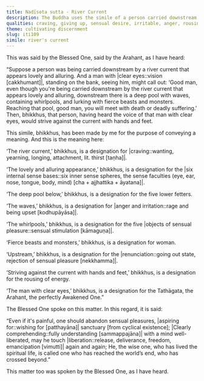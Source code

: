 ```yaml
---
title: Nadīsota sutta - River Current
description: The Buddha uses the simile of a person carried downstream by a lovely and alluring river current to illustrate the painful results of craving and indulgence in the internal sense bases.
qualities: craving, giving up, sensual desire, irritable, anger, rousing of energy
theme: cultivating discernment
slug: iti109
simile: river's current
---
```


This was said by the Blessed One, said by the Arahant, as I have heard:

“Suppose a person was being carried downstream by a river current that appears lovely and alluring. And a man with |clear eyes::vision [cakkhumant]|, standing on the bank, seeing him, might call out: ‘Good man, even though you're being carried downstream by the river current that appears lovely and alluring, downstream there is a deep pool with waves, containing whirlpools, and lurking with fierce beasts and monsters. Reaching that pool, good man, you will meet with death or deadly suffering.’ Then, bhikkhus, that person, having heard the voice of that man with clear eyes, would strive against the current with hands and feet.

This simile, bhikkhus, has been made by me for the purpose of conveying a meaning. And this is the meaning here:

‘The river current,’ bhikkhus, is a designation for |craving::wanting, yearning, longing, attachment, lit. thirst [taṇha]|.

‘The lovely and alluring appearance,’ bhikkhus, is a designation for the |six internal sense bases::six inner sense spheres, the sense faculties (eye, ear, nose, tongue, body, mind) [cha + ajjhattika + āyatana]|.

‘The deep pool below,’ bhikkhus, is a designation for the five lower fetters.

‘The waves,’ bhikkhus, is a designation for |anger and irritation::rage and being upset [kodhupāyāsa]|.

‘The whirlpools,’ bhikkhus, is a designation for the five |objects of sensual pleasure::sensual stimulation [kāmaguṇa]|.

‘Fierce beasts and monsters,’ bhikkhus, is a designation for woman.

‘Upstream,’ bhikkhus, is a designation for the |renunciation::going out state, rejection of sensual pleasure [nekkhamma]|.

‘Striving against the current with hands and feet,’ bhikkhus, is a designation for the rousing of energy.

‘The man with clear eyes,’ bhikkhus, is a designation for the Tathāgata, the Arahant, the perfectly Awakened One.”

The Blessed One spoke on this matter. In this regard, it is said:

“Even if it's painful, one should abandon sensual pleasures,
|aspiring for::wishing for [patthayāna]| sanctuary [from cyclical existence];
|Clearly comprehending::fully understanding [sammappajāna]| with a mind well-liberated,
may he touch |liberation::release, deliverance, freedom, emancipation [vimutti]| again and again;
He, the wise one, who has lived the spiritual life,
is called one who has reached the world’s end, who has crossed beyond.”

This matter too was spoken by the Blessed One, as I have heard.